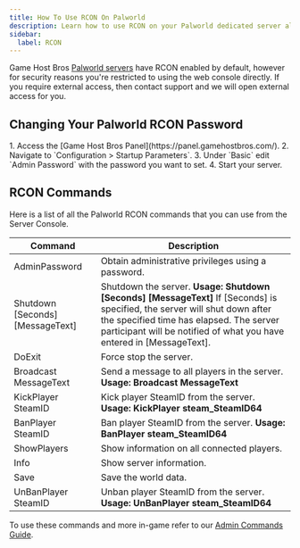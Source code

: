 ```yaml
---
title: How To Use RCON On Palworld
description: Learn how to use RCON on your Palworld dedicated server along with all the commands.
sidebar:
  label: RCON
---
```


Game Host Bros [Palworld servers](https://www.gamehostbros.com/palworld-server-hosting/) have RCON enabled by default, however for security reasons you're restricted to using the web console directly. If you require external access, then contact support and we will open external access for you.


## Changing Your Palworld RCON Password

<Steps>
1. Access the [Game Host Bros Panel](https://panel.gamehostbros.com/).
2. Navigate to `Configuration > Startup Parameters`.
3. Under `Basic` edit `Admin Password` with the password you want to set.
4. Start your server. 
</Steps>

## RCON Commands

Here is a list of all the Palworld RCON commands that you can use from the Server Console.

| Command                         | Description                                                                                                           |
|----------------------------------|-----------------------------------------------------------------------------------------------------------------------|
| AdminPassword                   | Obtain administrative privileges using a password.                                                                    |
| Shutdown [Seconds] [MessageText]| Shutdown the server. **Usage: Shutdown [Seconds] [MessageText]** If [Seconds] is specified, the server will shut down after the specified time has elapsed. The server participant will be notified of what you have entered in [MessageText]. |
| DoExit                          | Force stop the server.                                                                                                |
| Broadcast MessageText           | Send a message to all players in the server. **Usage: Broadcast MessageText**                                         |
| KickPlayer SteamID              | Kick player SteamID from the server. **Usage: KickPlayer steam_SteamID64**                                            |
| BanPlayer SteamID               | Ban player SteamID from the server. **Usage: BanPlayer steam_SteamID64**                                              |
| ShowPlayers                     | Show information on all connected players.                                                                            |
| Info                            | Show server information.                                                                                              |
| Save                            | Save the world data.                                                                                                  |
| UnBanPlayer SteamID             | Unban player SteamID from the server. **Usage: UnBanPlayer steam_SteamID64**                                          |

To use these commands and more in-game refer to our [Admin Commands Guide](/games/palworld/admin-commands/).